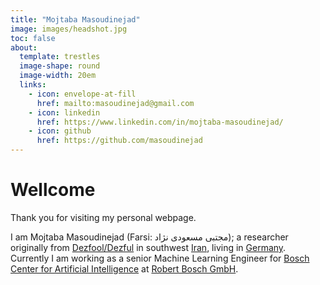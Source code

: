 ```yaml
---
title: "Mojtaba Masoudinejad"
image: images/headshot.jpg
toc: false
about: 
  template: trestles
  image-shape: round
  image-width: 20em
  links:
    - icon: envelope-at-fill
      href: mailto:masoudinejad@gmail.com
    - icon: linkedin
      href: https://www.linkedin.com/in/mojtaba-masoudinejad/
    - icon: github
      href: https://github.com/masoudinejad
---
```


# Wellcome

Thank you for visiting my personal webpage.

I am Mojtaba Masoudinejad (Farsi: مجتبی مسعودی نژاد); a researcher originally from [Dezfool/Dezful](https://en.wikipedia.org/wiki/Dezful) in southwest [Iran](https://en.wikipedia.org/wiki/Iran), living in [Germany](https://en.wikipedia.org/wiki/Germany). Currently I am working as a senior Machine Learning Engineer for [Bosch Center for Artificial Intelligence](https://www.bosch-ai.com) at [Robert Bosch GmbH](https://www.bosch.com/).
